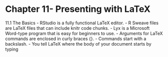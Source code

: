 Chapter 11- Presenting with LaTeX
========================================================

11.1 The Basics
- RStudio is a fully functional LaTeX editor.
- R Sweave files are LaTeX files that can include knitr code chunks.
- Lyx is a Microsoft Word-type program that is easy for beginners to use.
- Arguments for LaTeX commands are enclosed in curly braces {}.
- Commands start with a backslash.
- You tell LaTeX where the body of your document starts by typing \begin{document} and where it ends by typing \end{document}.
- Use the command hyperref for clickable hyperlinks and the command natbib for bibliography formatting.
- Use the command section to create section-level headings.
- Paragraphs are created by adding a blank line between lines.
- hrulefill creates horizontal lines.
- You can make text bold by using textbf.
- Math syntax uses backslashes and parentheses.
- You can create lists using the \begin{itemize} command.

11.2 Bibliographies with BibTeX
- All major TeX distributions come with BibTeX.
- Bibliographies are stored in files with the extension .bib
- Each citation must have a unique CITE_KEY.
- You can use the \bibliography command to include citations from a BibTeX file.
- knitr's write_bib command currently does not have the ability to append package citations to an existing file, but instead writes them to a new file.

11.3 Presentations with LaTeX Beamer
- Combining LaTeX and knitr can make fully reproducible presentations that dynamically create and present results. 
- Beamer class documents create PDF files.
- You use documentclass to set a LaTeX document as a beamer slideshow.


